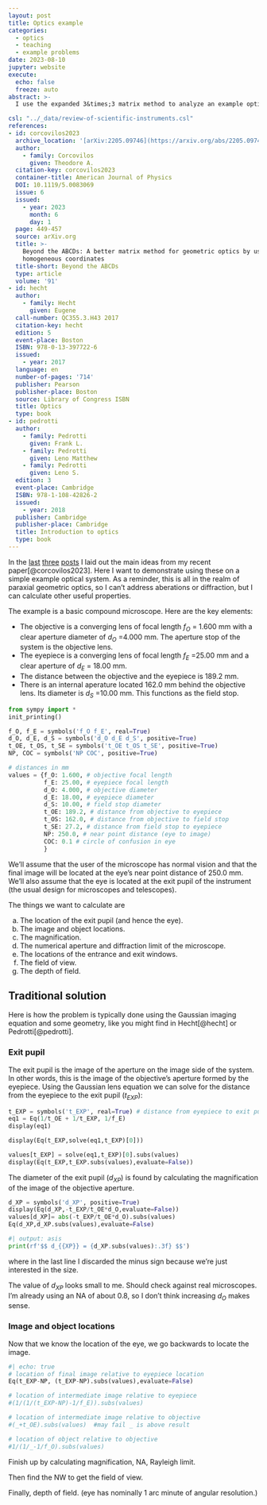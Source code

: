 ```yaml
---
layout: post
title: Optics example
categories:
  - optics
  - teaching
  - example problems
date: 2023-08-10
jupyter: website
execute:
  echo: false
  freeze: auto
abstract: >-
  I use the expanded 3&times;3 matrix method to analyze an example optical system.

csl: "../_data/review-of-scientific-instruments.csl"
references:
- id: corcovilos2023
  archive_location: '[arXiv:2205.09746](https://arxiv.org/abs/2205.09746)'
  author:
    - family: Corcovilos
      given: Theodore A.
  citation-key: corcovilos2023
  container-title: American Journal of Physics
  DOI: 10.1119/5.0083069
  issue: 6
  issued:
    - year: 2023
      month: 6
      day: 1
  page: 449-457
  source: arXiv.org
  title: >-
    Beyond the ABCDs: A better matrix method for geometric optics by using
    homogeneous coordinates
  title-short: Beyond the ABCDs
  type: article
  volume: '91'
- id: hecht
  author:
    - family: Hecht
      given: Eugene
  call-number: QC355.3.H43 2017
  citation-key: hecht
  edition: 5
  event-place: Boston
  ISBN: 978-0-13-397722-6
  issued:
    - year: 2017
  language: en
  number-of-pages: '714'
  publisher: Pearson
  publisher-place: Boston
  source: Library of Congress ISBN
  title: Optics
  type: book
- id: pedrotti
  author:
    - family: Pedrotti
      given: Frank L.
    - family: Pedrotti
      given: Leno Matthew
    - family: Pedrotti
      given: Leno S.
  edition: 3
  event-place: Cambridge
  ISBN: 978-1-108-42826-2
  issued:
    - year: 2018
  publisher: Cambridge
  publisher-place: Cambridge
  title: Introduction to optics
  type: book
---
```


In the [last](/posts/2022-05-20-HomogeneousOptics-1.qmd) [three](/posts/2022-05-20-HomogeneousOptics-1.qmd) [posts](/posts/2022-05-20-HomogeneousOptics-3.qmd) I laid out the main ideas from my recent paper[@corcovilos2023].
Here I want to demonstrate using these on a simple example optical system.
As a reminder, this is all in the realm of paraxial geometric optics, so I can't address aberations or diffraction, but I can calculate other useful properties.

The example is a basic compound microscope.  Here are the key elements:

- The objective is a converging lens of focal length *f~O~*&nbsp;=&nbsp;1.600&nbsp;mm with a clear aperture diameter of *d~O~*&nbsp;=4.000&nbsp;mm.  The aperture stop of the system is the objective lens.
- The eyepiece is a converging lens of focal length *f~E~*&nbsp;=25.00&nbsp;mm and a clear aperture of *d~E~*&nbsp;=&nbsp;18.00&nbsp;mm.
- The distance between the objective and the eyepiece is 189.2&nbsp;mm.
- There is an internal aperature located 162.0&nbsp;mm behind the objective lens.  Its diameter is *d~S~*&nbsp;=10.00&nbsp;mm.  This functions as the field stop.

```python
from sympy import *
init_printing()
```

```python
f_O, f_E = symbols('f_O f_E', real=True)
d_O, d_E, d_S = symbols('d_O d_E d_S', positive=True)
t_OE, t_OS, t_SE = symbols('t_OE t_OS t_SE', positive=True)
NP, COC = symbols('NP COC', positive=True)

# distances in mm
values = {f_O: 1.600, # objective focal length
          f_E: 25.00, # eyepiece focal length
          d_O: 4.000, # objective diameter
          d_E: 18.00, # eyepiece diameter
          d_S: 10.00, # field stop diameter
          t_OE: 189.2, # distance from objective to eyepiece
          t_OS: 162.0, # distance from objective to field stop
          t_SE: 27.2, # distance from field stop to eyepiece
          NP: 250.0, # near point distance (eye to image)
          COC: 0.1 # circle of confusion in eye
          }
```

We'll assume that the user of the microscope has normal vision and that the final image will be located at the eye's near point distance of 250.0&nbsp;mm.
We'll also assume that the eye is located at the exit pupil of the instrument (the usual design for microscopes and telescopes).

The things we want to calculate are

a. The location of the exit pupil (and hence the eye).
b. The image and object locations.
c. The magnification.
d. The numerical aperture and diffraction limit of the microscope.
e. The locations of the entrance and exit windows.
f. The field of view.
g. The depth of field.

## Traditional solution
Here is how the problem is typically done using the Gaussian imaging equation and some geometry, like you might find in Hecht[@hecht] or Pedrotti[@pedrotti].

### Exit pupil
The exit pupil is the image of the aperture on the image side of the system.
In other words, this is the image of the objective's aperture formed by the eyepiece.
Using the Gaussian lens equation we can solve for the distance from the eyepiece to the exit pupil (*t~EXP~*):

```python

t_EXP = symbols('t_EXP', real=True) # distance from eyepiece to exit pupil
eq1 = Eq(1/t_OE + 1/t_EXP, 1/f_E)
display(eq1)

display(Eq(t_EXP,solve(eq1,t_EXP)[0]))

values[t_EXP] = solve(eq1,t_EXP)[0].subs(values)
display(Eq(t_EXP,t_EXP.subs(values),evaluate=False))
```

The diameter of the exit pupil (*d~XP~*) is found by calculating the magnification of the image of the objective aperture.

```python
d_XP = symbols('d_XP', positive=True)
display(Eq(d_XP,-t_EXP/t_OE*d_O,evaluate=False))
values[d_XP]= abs(-t_EXP/t_OE*d_O).subs(values)
Eq(d_XP,d_XP.subs(values),evaluate=False)
```

```python
#| output: asis
print(rf'$$ d_{{XP}} = {d_XP.subs(values):.3f} $$')
```
where in the last line I discarded the minus sign because we're just interested in the size.

::: {.callout-warning}
The value of *d~XP~* looks small to me.  Should check against real microscopes.  I'm already using an NA of about 0.8, so I don't think increasing *d~O~* makes sense.
:::

### Image and object locations
Now that we know the location of the eye, we go backwards to locate the image.

```python
#| echo: true
# location of final image relative to eyepiece location
Eq(t_EXP-NP, (t_EXP-NP).subs(values),evaluate=False)

# location of intermediate image relative to eyepiece
#(1/(1/(t_EXP-NP)-1/f_E)).subs(values)

# location of intermediate image relative to objective
#(_+t_OE).subs(values)  #may fail _ is above result

# location of object relative to objective
#1/(1/_-1/f_O).subs(values)
```


Finish up by calculating magnification, NA, Rayleigh limit.

Then find the NW to get the field of view.

Finally, depth of field.  (eye has nominally 1 arc minute of angular resolution.)